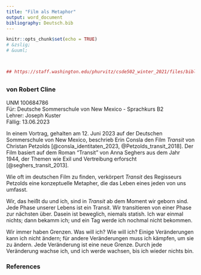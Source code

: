 ```yaml
---
title: "Film als Metaphor"
output: word_document
bibliography: Deutsch.bib
---
```


```r
knitr::opts_chunk$set(echo = TRUE)
# &zslig; 
# &uuml; 



## https://staff.washington.edu/phurvitz/csde502_winter_2021/files/bibliography_ama.html
```

## 
### von Robert Cline
UNM 100684786  
F&uuml;r:  Deutsche Sommerschule von New Mexico - Sprachkurs B2    
Lehrer:  Joseph Kuster  
F&auml;llig:  13.06.2023  

In einem Vortrag, gehalten am 12. Juni 2023 auf der Deutschen Sommerschule von New Mexico, beschrieb Erin Consla den Film *Transit* von Christan Petzolds [@consla_identitaten_2023, @Petzolds_transit_2018]. Der Film basiert auf dem Roman "Transit" von Anna Seghers aus dem Jahr 1944, der Themen wie Exil und Vertreibung erforscht [@seghers_transit_2013].

Wie oft im deutschen Film zu finden, verkörpert *Transit* des Regisseurs Petzolds eine konzeptuelle Metapher, die das Leben eines jeden von uns umfasst. 

Wir, das hei&szlig;t du und ich, sind in *Transit* ab dem Moment wir geborn sind.  Jede Phase unserer Lebens ist ein Transit. Wir transitieren von einer Phase zur n&auml;chsten &uuml;ber. Dasein ist beweglich, niemals statish.  Ich war einmal nichts; dann bekamm ich; und ein Tag werde ich nochmal nicht bekommen.  

Wir immer haben Grenzen.  Was will ich?  Wie will ich? Einige Veränderungen kann ich nicht ändern; f&uuml;r andere Veränderungen muss ich kämpfen, um sie zu ändern. Jede Veränderung ist eine neue Grenze. Durch jede Veränderung wachse ich, und ich werde wachsen, bis ich wieder nichts bin.


### References 
